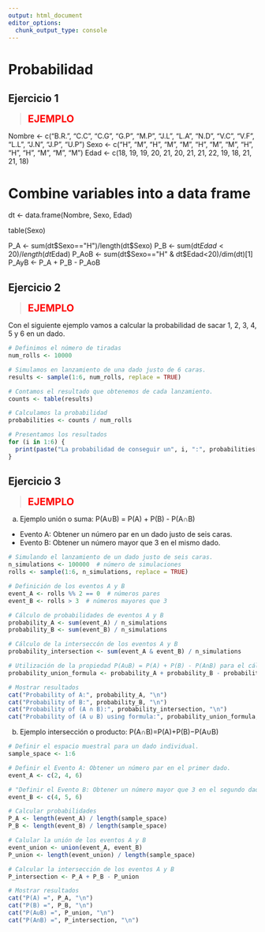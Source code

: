 ```yaml
---
output: html_document
editor_options: 
  chunk_output_type: console
---
```


# Probabilidad

## Ejercicio 1

><span style="color:red; font-size: 20px;">**EJEMPLO**</span>

Nombre <- c("B.R.", "C.C", "C.G", "G.P", "M.P", "J.L", "L.A", "N.D", "V.C", "V.F", "L.L", "J.N", "J.P", "U.P")
Sexo <- c("H", "M", "H", "M", "M", "H", "M", "M", "H", "H", "H", "M", "M", "M")
Edad <- c(18, 19, 19, 20, 21, 20, 21, 21, 22, 19, 18, 21, 21, 18)

# Combine variables into a data frame
dt <- data.frame(Nombre, Sexo, Edad)

table(Sexo)

P_A <- sum(dt$Sexo=="H")/length(dt$Sexo)
P_B <- sum(dt$Edad<20)/length(dt$Edad)
P_AoB <- sum(dt$Sexo=="H" & dt$Edad<20)/dim(dt)[1]
P_AyB <- P_A + P_B - P_AoB

## Ejercicio 2

><span style="color:red; font-size: 20px;">**EJEMPLO**</span>

Con el siguiente ejemplo vamos a calcular la probabilidad de sacar 1, 2, 3, 4, 5 y 6 en un dado.

```r
# Definimos el número de tiradas
num_rolls <- 10000

# Simulamos en lanzamiento de una dado justo de 6 caras.
results <- sample(1:6, num_rolls, replace = TRUE)

# Contamos el resultado que obtenemos de cada lanzamiento.
counts <- table(results)

# Calculamos la probabilidad
probabilities <- counts / num_rolls

# Presentamos los resultados
for (i in 1:6) {
  print(paste("La probabilidad de conseguir un", i, ":", probabilities[i]))
}
```


## Ejercicio 3

><span style="color:red; font-size: 20px;">**EJEMPLO**</span>

a) Ejemplo unión o suma: P(A∪B) = P(A) + P(B) - P(A∩B)

- Evento A: Obtener un número par en un dado justo de seis caras.
- Evento B: Obtener un número mayor que 3 en el mismo dado.

```r
# Simulando el lanzamiento de un dado justo de seis caras.
n_simulations <- 100000  # número de simulaciones
rolls <- sample(1:6, n_simulations, replace = TRUE)

# Definición de los eventos A y B
event_A <- rolls %% 2 == 0  # números pares
event_B <- rolls > 3  # números mayores que 3

# Cálculo de probabilidades de eventos A y B
probability_A <- sum(event_A) / n_simulations
probability_B <- sum(event_B) / n_simulations

# Cálculo de la interseccón de los eventos A y B
probability_intersection <- sum(event_A & event_B) / n_simulations

# Utilización de la propiedad P(A∪B) = P(A) + P(B) - P(A∩B) para el cálculo de la suma
probability_union_formula <- probability_A + probability_B - probability_intersection

# Mostrar resultados
cat("Probability of A:", probability_A, "\n")
cat("Probability of B:", probability_B, "\n")
cat("Probability of (A ∩ B):", probability_intersection, "\n")
cat("Probability of (A ∪ B) using formula:", probability_union_formula, "\n")
```

b) Ejemplo intersección o producto: P(A∩B)=P(A)+P(B)−P(A∪B)

```r
# Definir el espacio muestral para un dado individual.
sample_space <- 1:6

# Definir el Evento A: Obtener un número par en el primer dado.
event_A <- c(2, 4, 6)

# "Definir el Evento B: Obtener un número mayor que 3 en el segundo dado.
event_B <- c(4, 5, 6)

# Calcular probabilidades
P_A <- length(event_A) / length(sample_space)
P_B <- length(event_B) / length(sample_space)

# Calular la unión de los eventos A y B
event_union <- union(event_A, event_B)
P_union <- length(event_union) / length(sample_space)

# Calcular la intersección de los eventos A y B
P_intersection <- P_A + P_B - P_union

# Mostrar resultados
cat("P(A) =", P_A, "\n")
cat("P(B) =", P_B, "\n")
cat("P(A∪B) =", P_union, "\n")
cat("P(A∩B) =", P_intersection, "\n")
```

